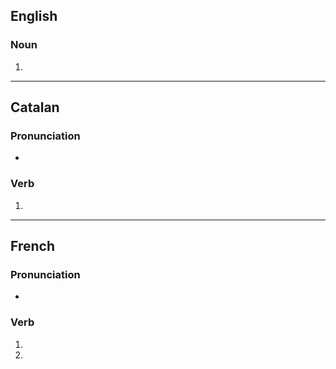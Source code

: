 {{also|gambadés}}

==English==

===Noun===
{{head|en|noun form}}

# {{plural of|en|gambade}}

----

==Catalan==

===Pronunciation===
* {{ca-IPA}}

===Verb===
{{head|ca|past participle|g=f-p}}

# {{ca-verb form of|g=fpl|m=ptc|t=past|gambar}}

----

==French==

===Pronunciation===
* {{homophones|fr|gambade|gambadent}}

===Verb===
{{head|fr|verb form}}

# {{inflection of|fr|gambader||2|s|pres|indc}}
# {{inflection of|fr|gambader||2|s|pres|subj}}